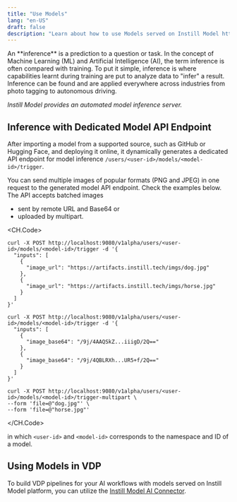 ```yaml
---
title: "Use Models"
lang: "en-US"
draft: false
description: "Learn about how to use Models served on Instill Model https://github.com/instill-ai/model"
---
```


<InfoBlock type="tip" title="tip">
  An **inference** is a prediction to a question or task. In the concept of
  Machine Learning (ML) and Artificial Intelligence (AI), the term inference is
  often compared with training. To put it simple, inference is where
  capabilities learnt during training are put to analyze data to "infer" a
  result. Inference can be found and are applied everywhere across industries
  from photo tagging to autonomous driving.
</InfoBlock>

_Instill Model provides an automated model inference server._

## Inference with Dedicated Model API Endpoint

After importing a model from a supported source, such as GitHub or Hugging Face, and deploying it online,
it dynamically generates a dedicated API endpoint for model inference `/users/<user-id>/models/<model-id>/trigger`.

You can send multiple images of popular formats (PNG and JPEG) in one request to the generated model API endpoint.
Check the examples below. The API accepts batched images

- sent by remote URL and Base64 or
- uploaded by multipart.

<CH.Code>

```shellscript cURL(url)
curl -X POST http://localhost:9080/v1alpha/users/<user-id>/models/<model-id>/trigger -d '{
  "inputs": [
    {
      "image_url": "https://artifacts.instill.tech/imgs/dog.jpg"
    },
    {
      "image_url": "https://artifacts.instill.tech/imgs/horse.jpg"
    }
  ]
}'
```

```shellscript cURL(base64)
curl -X POST http://localhost:9080/v1alpha/users/<user-id>/models/<model-id>/trigger -d '{
  "inputs": [
    {
      "image_base64": "/9j/4AAQSkZ...iiigD/2Q=="
    },
    {
      "image_base64": "/9j/4QBLRXh...UR5+f/2Q=="
    }
  ]
}'
```

```shellscript cURL(multipart)
curl -X POST http://localhost:9080/v1alpha/users/<user-id>/models/<model-id>/trigger-multipart \
--form 'file=@"dog.jpg"' \
--form 'file=@"horse.jpg"'
```

</CH.Code>

in which `<user-id>` and `<model-id>` corresponds to the namespace and ID of a model.

## Using Models in VDP

To build VDP pipelines for your AI workflows with models served on Instill Model platform,
you can utilize the [Instill Model AI Connector](../../vdp/ai-connectors/instill-model).
